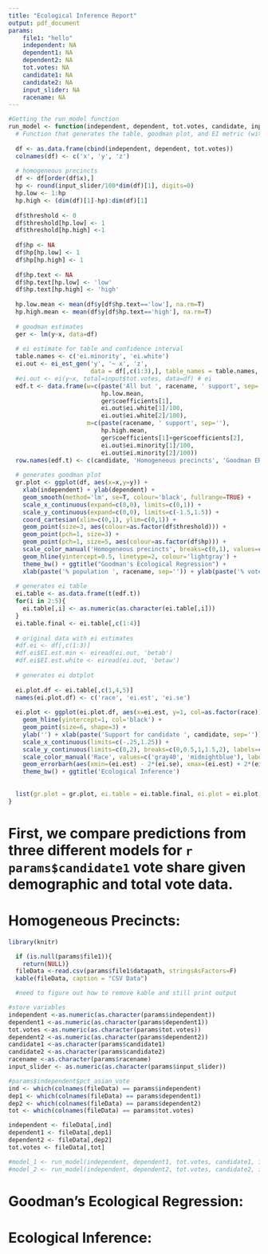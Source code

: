 ```yaml
---
title: "Ecological Inference Report"
output: pdf_document
params:
    file1: "hello"
    independent: NA
    dependent1: NA
    dependent2: NA
    tot.votes: NA
    candidate1: NA
    candidate2: NA
    input_slider: NA
    racename: NA
---
```



```r
#Getting the run_model function
run_model <- function(independent, dependent, tot.votes, candidate, input_slider, racename){
  # Function that generates the table, goodman plot, and EI metric (with confidence plot), given variables
  
  df <- as.data.frame(cbind(independent, dependent, tot.votes))
  colnames(df) <- c('x', 'y', 'z')
  
  # homogeneous precincts
  df <- df[order(df$x),]
  hp <- round(input_slider/100*dim(df)[1], digits=0)
  hp.low <- 1:hp
  hp.high <- (dim(df)[1]-hp):dim(df)[1]
  
  df$threshold <- 0
  df$threshold[hp.low] <- 1
  df$threshold[hp.high] <-1
  
  df$hp <- NA
  df$hp[hp.low] <- 1
  df$hp[hp.high] <- 1
  
  df$hp.text <- NA
  df$hp.text[hp.low] <- 'low'
  df$hp.text[hp.high] <- 'high'
  
  hp.low.mean <- mean(df$y[df$hp.text=='low'], na.rm=T)
  hp.high.mean <- mean(df$y[df$hp.text=='high'], na.rm=T)
  
  # goodman estimates
  ger <- lm(y~x, data=df)
  
  # ei estimate for table and confidence interval
  table.names <- c('ei.minority', 'ei.white')
  ei.out <- ei_est_gen('y', '~ x', 'z',
                       data = df[,c(1:3),], table_names = table.names, sample=1000) # eiCompare
  #ei.out <- ei(y~x, total=input$tot.votes, data=df) # ei
  edf.t <- data.frame(w=c(paste('All but ', racename, ' support', sep=''),
                          hp.low.mean,
                          ger$coefficients[1],
                          ei.out$ei.white[1]/100,
                          ei.out$ei.white[2]/100),
                      m=c(paste(racename, ' support', sep=''), 
                          hp.high.mean, 
                          ger$coefficients[1]+ger$coefficients[2], 
                          ei.out$ei.minority[1]/100,
                          ei.out$ei.minority[2]/100))
  row.names(edf.t) <- c(candidate, 'Homogeneous precincts', 'Goodman ER', 'Ecol Inf', 'EI.se')
  
  # generates goodman plot
  gr.plot <- ggplot(df, aes(x=x,y=y)) + 
    xlab(independent) + ylab(dependent) +
    geom_smooth(method='lm', se=T, colour='black', fullrange=TRUE) +
    scale_x_continuous(expand=c(0,0), limits=c(0,1)) +
    scale_y_continuous(expand=c(0,0), limits=c(-1.5,1.5)) +
    coord_cartesian(xlim=c(0,1), ylim=c(0,1)) +
    geom_point(size=3, aes(colour=as.factor(df$threshold))) +
    geom_point(pch=1, size=3) +
    geom_point(pch=1, size=5, aes(colour=as.factor(df$hp))) +
    scale_color_manual('Homogeneous precincts', breaks=c(0,1), values=c('Gray', 'Red'), labels=c('No', paste('Most extreme ', input_slider,'%', sep=''))) +
    geom_hline(yintercept=0.5, linetype=2, colour='lightgray') +
    theme_bw() + ggtitle("Goodman's Ecological Regression") +
    xlab(paste('% population ', racename, sep='')) + ylab(paste('% vote for ', candidate, sep=''))
  
  # generates ei table
  ei.table <- as.data.frame(t(edf.t))
  for(i in 2:5){
    ei.table[,i] <- as.numeric(as.character(ei.table[,i]))
  }
  ei.table.final <- ei.table[,c(1:4)]
  
  # original data with ei estimates
  #df.ei <- df[,c(1:3)]
  #df.ei$EI.est.min <- eiread(ei.out, 'betab')
  #df.ei$EI.est.white <- eiread(ei.out, 'betaw')
  
  # generates ei dotplot
  
  ei.plot.df <- ei.table[,c(1,4,5)]
  names(ei.plot.df) <- c('race', 'ei.est', 'ei.se')
  
  ei.plot <- ggplot(ei.plot.df, aes(x=ei.est, y=1, col=as.factor(race))) +
    geom_hline(yintercept=1, col='black') +
    geom_point(size=6, shape=3) +
    ylab('') + xlab(paste('Support for candidate ', candidate, sep='')) +
    scale_x_continuous(limits=c(-.25,1.25)) +
    scale_y_continuous(limits=c(0,2), breaks=c(0,0.5,1,1.5,2), labels=c('','','','','')) +
    scale_color_manual('Race', values=c('gray40', 'midnightblue'), labels=c(paste('All but ', racename, sep=''), racename)) +
    geom_errorbarh(aes(xmin=(ei.est) - 2*(ei.se), xmax=(ei.est) + 2*(ei.se), height=0.3), size=2, alpha=0.7, height=0.3) +
    theme_bw() + ggtitle('Ecological Inference')
  
  
  list(gr.plot = gr.plot, ei.table = ei.table.final, ei.plot = ei.plot) 
}

```

First, we compare predictions from three different models for `r params$candidate1` vote share given demographic and total vote data.  
=======

# Homogeneous Precincts:
```r
library(knitr)

  if (is.null(params$file1)){
    return(NULL)}
  fileData <-read.csv(params$file1$datapath, stringsAsFactors=F)
  kable(fileData, caption = "CSV Data")

  #need to figure out how to remove kable and still print output
```


```r
#store variables
independent <-as.numeric(as.character(params$independent))
dependent1 <-as.numeric(as.character(params$dependent1))
tot.votes <-as.numeric(as.character(params$tot.votes))
dependent2 <-as.numeric(as.character(params$dependent2))
candidate1 <-as.character(params$candidate1)
candidate2 <-as.character(params$candidate2)
racename <-as.character(params$racename)
input_slider <- as.numeric(as.character(params$input_slider))

#params$independent$pct_asian_vote
ind <- which(colnames(fileData) == params$independent)
dep1 <- which(colnames(fileData) == params$dependent1)
dep2 <- which(colnames(fileData) == params$dependent2)
tot <- which(colnames(fileData) == params$tot.votes)

independent <- fileData[,ind]
dependent1 <- fileData[,dep1]
dependent2 <- fileData[,dep2]
tot.votes <- fileData[,tot]
```

```r
#model_1 <- run_model(independent, dependent1, tot.votes, candidate1, input_slider, racename)
#model_2 <- run_model(independent, dependent2, tot.votes, candidate2, input_slider, racename)

```

# Goodman's Ecological Regression:

# Ecological Inference: